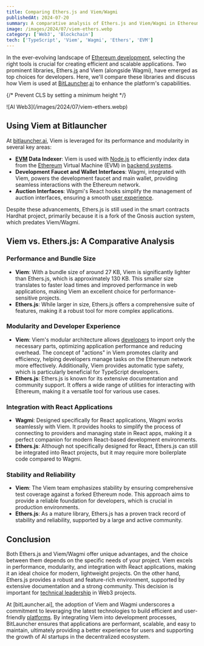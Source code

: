 ```yaml
---
title: Comparing Ethers.js and Viem/Wagmi
publishedAt: 2024-07-20
summary: A comparative analysis of Ethers.js and Viem/Wagmi in Ethereum development
image: /images/2024/07/viem-ethers.webp
category: ['Web3', 'Blockchain']
tech: ['TypeScript', 'Viem', 'Wagmi', 'Ethers', 'EVM']
---
```


In the ever-evolving landscape of [Ethereum development](/web3), selecting the right tools is crucial for creating efficient and scalable applications. Two prominent libraries, Ethers.[js](/tech/javascript) and Viem (alongside Wagmi), have emerged as top choices for developers. Here, we'll compare these libraries and discuss how Viem is used at [BitLauncher](/project/bitlauncher).[ai](/ai) to enhance the platform's capabilities.


{/* Prevent CLS by setting a minimum height */}
<div style={{ minHeight: '300px' }}>
![AI Web3](/images/2024/07/viem-ethers.webp)
</div>

## Using Viem at Bitlauncher

At [bitlauncher.ai](https://bitlauncher.[ai](/ai)), Viem is leveraged for its performance and modularity in several key areas:
- **[EVM](/tech/evm) Data Indexer**: Viem is used with [Node.js](/tech/node-js) to efficiently index data from the [Ethereum](/tech/ethereum) Virtual Machine (EVM) in [backend systems](/backend).
- **Development Faucet and Wallet Interfaces**: Wagmi, integrated with Viem, powers the development faucet and main wallet, providing seamless interactions with the Ethereum network.
- **Auction Interfaces**: Wagmi's React hooks simplify the management of auction interfaces, ensuring a smooth [user experience](/frontend).

Despite these advancements, Ethers.js is still used in the smart contracts Hardhat project, primarily because it is a fork of the Gnosis auction system, which predates Viem/Wagmi.

## Viem vs. Ethers.js: A Comparative Analysis

### Performance and Bundle Size

- **Viem**: With a bundle size of around 27 KB, Viem is significantly lighter than Ethers.js, which is approximately 130 KB. This smaller size translates to faster load times and improved performance in web applications, making Viem an excellent choice for performance-sensitive projects.
- **Ethers.js**: While larger in size, Ethers.js offers a comprehensive suite of features, making it a robust tool for more complex applications.

### Modularity and Developer Experience

- **Viem**: Viem's modular architecture allows [developers](/tech) to import only the necessary parts, optimizing application performance and reducing overhead. The concept of "actions" in Viem promotes clarity and efficiency, helping developers manage tasks on the Ethereum network more effectively. Additionally, Viem provides automatic type safety, which is particularly beneficial for TypeScript developers.
- **Ethers.js**: Ethers.js is known for its extensive documentation and community support. It offers a wide range of utilities for interacting with Ethereum, making it a versatile tool for various use cases.

### Integration with React Applications

- **Wagmi**: Designed specifically for React applications, Wagmi works seamlessly with Viem. It provides hooks to simplify the process of connecting to providers and managing state in React apps, making it a perfect companion for modern React-based development environments.
- **Ethers.js**: Although not specifically designed for React, Ethers.js can still be integrated into React projects, but it may require more boilerplate code compared to Wagmi.

### Stability and Reliability

- **Viem**: The Viem team emphasizes stability by ensuring comprehensive test coverage against a forked Ethereum node. This approach aims to provide a reliable foundation for developers, which is crucial in production environments.
- **Ethers.js**: As a mature library, Ethers.js has a proven track record of stability and reliability, supported by a large and active community.

## Conclusion

Both Ethers.js and Viem/Wagmi offer unique advantages, and the choice between them depends on the specific needs of your project. Viem excels in performance, modularity, and integration with React applications, making it an ideal choice for modern, lightweight projects. On the other hand, Ethers.js provides a robust and feature-rich environment, supported by extensive documentation and a strong community. This decision is important for [technical leadership](/lead) in Web3 projects.

At [bitLauncher.ai], the adoption of Viem and Wagmi underscores a commitment to leveraging the latest technologies to build efficient and user-friendly [platforms](/fullstack). By integrating Viem into development processes, BitLauncher ensures that applications are performant, scalable, and easy to maintain, ultimately providing a better experience for users and supporting the growth of AI startups in the decentralized ecosystem.
